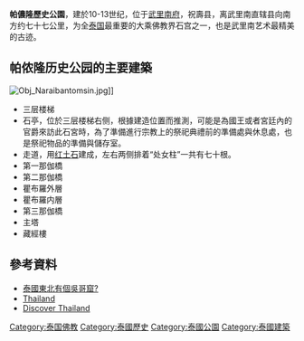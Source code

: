 {{no footnotes|time=2015-10-30T05:53:09+00:00}}
'''帕儂隆歷史公園'''，建於10-13世纪，位于[[武里南府|武里南府]]，祝壽县，离武里南直辖县向南方约七十七公里，为全[[泰国|泰国]]最重要的大乘佛教界石宫之一，也是武里南艺术最精美的古迹。

==帕侬隆历史公园的主要建築==
[[File:Obj_Naraibantomsin.jpg|thumb]]]]
*三层楼梯
*石亭，位於三层楼梯右侧，根據建造位置而推測，可能是為國王或者宮廷內的官爵來訪此石宮時，為了準備進行宗教上的祭祀典禮前的準備處與休息處，也是祭祀物品的準備與儲存室。
*走道，用[[红土石|红土石]]建成，左右两侧排着“处女柱”一共有七十根。
*第一那伽橋
*第二那伽橋
*瞿布羅外層
*瞿布羅内層
*第三那伽橋
*主塔
*藏經樓

==參考資料==
*[http://the-sun.on.cc/cnt/lifestyle/20100718/00480_001.html#para5 泰國東北有個吳哥窟?] {{Wayback|url=http://the-sun.on.cc/cnt/lifestyle/20100718/00480_001.html#para5 |date=20170408054953 }}
*[https://books.google.com.tw/books?id=oc0LoROKM0MC&pg=PA470&dq=Phanom+Rung+Historical+Park&hl=zh-TW&sa=X&ved=0CBwQ6AEwAGoVChMIssi_w8SbyAIVAjamCh3_Cwt8#v=onepage&q=Phanom%20Rung%20Historical%20Park&f=false Thailand] {{Wayback|url=https://books.google.com.tw/books?id=oc0LoROKM0MC&pg=PA470&dq=Phanom+Rung+Historical+Park&hl=zh-TW&sa=X&ved=0CBwQ6AEwAGoVChMIssi_w8SbyAIVAjamCh3_Cwt8#v=onepage&q=Phanom%20Rung%20Historical%20Park&f=false |date=20151002181507 }}
*[https://books.google.com.tw/books?id=XJNaRFzcDr4C&pg=PA209&dq=Phanom+Rung+Historical+Park&hl=zh-TW&sa=X&ved=0CDcQ6AEwBGoVChMIssi_w8SbyAIVAjamCh3_Cwt8#v=onepage&q=Phanom%20Rung%20Historical%20Park&f=false Discover Thailand] {{Wayback|url=https://books.google.com.tw/books?id=XJNaRFzcDr4C&pg=PA209&dq=Phanom+Rung+Historical+Park&hl=zh-TW&sa=X&ved=0CDcQ6AEwBGoVChMIssi_w8SbyAIVAjamCh3_Cwt8#v=onepage&q=Phanom%20Rung%20Historical%20Park&f=false |date=20151002212717 }}

[[Category:泰国佛教|Category:泰国佛教]]
[[Category:泰國歷史|Category:泰國歷史]]
[[Category:泰國公園|Category:泰國公園]]
[[Category:泰國建築|Category:泰國建築]]